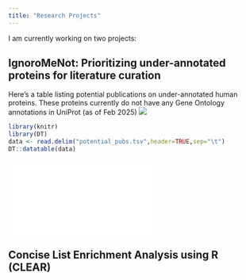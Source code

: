 ```yaml
---
title: "Research Projects"
---
```


I am currently working on two projects:

## IgnoroMeNot: Prioritizing under-annotated proteins for literature curation
Here's a table listing potential publications on under-annotated human proteins. These proteins currently do not have any Gene Ontology annotations in UniProt (as of Feb 2025)
![](HLTP.gif)
```r
library(knitr)
library(DT)
data <- read.delim("potential_pubs.tsv",header=TRUE,sep="\t")
DT::datatable(data)
```

![](potential_pubs.tsv)

## Concise List Enrichment Analysis using R (CLEAR)

